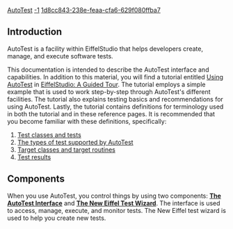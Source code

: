 [[Property:title|AutoTest]]
[[Property:weight|-1]]
[[Property:uuid|1d8cc843-238e-feaa-cfa6-629f080ffba7]]
==Introduction==

AutoTest is a facility within EiffelStudio that helps developers create, manage, and execute software tests. 

This documentation is intended to describe the AutoTest interface and capabilities. In addition to this material, you will find a tutorial entitled [[Using AutoTest]] in [[EiffelStudio: A Guided Tour]]. The tutorial employs a simple example that is used to work step-by-step through AutoTest's different facilities. The tutorial also explains testing basics and recommendations for using AutoTest. Lastly, the tutorial contains definitions for terminology used in both the tutorial and in these reference pages. It is recommended that you become familiar with these definitions, specifically:

#[[Testing: Background and basics#Test classes and tests|Test classes and tests]]
#[[Testing: Background and basics#Types of tests|The types of test supported by AutoTest]]
#[[Testing: Background and basics#Anatomy of a test|Target classes and target routines]]
#[[Execute tests#About test results|Test results]]



==Components==

When you use AutoTest, you control things by using two components: '''[[The AutoTest Interface]]''' and '''[[The New Eiffel Test Wizard]]'''. The interface is used to access, manage, execute, and monitor tests. The New Eiffel test wizard is used to help you create new tests.


{{SeeAlso|<br/>[[Using AutoTest]]  }}



